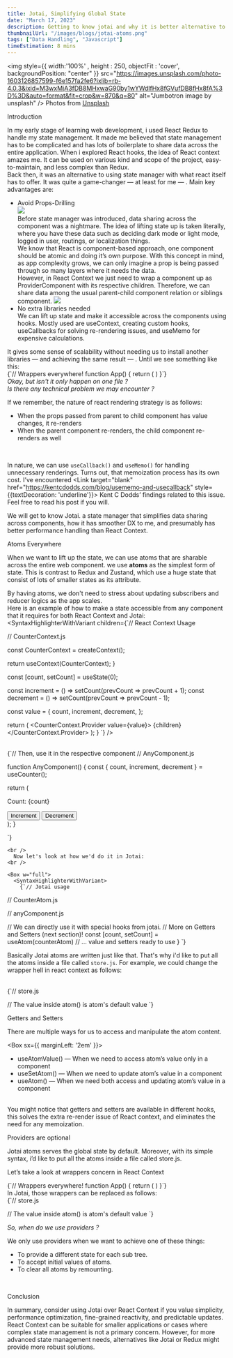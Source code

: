 ```yaml
---
title: Jotai, Simplifying Global State
date: "March 17, 2023"
description: Getting to know jotai and why it is better alternative to react context.
thumbnailUrl: "/images/blogs/jotai-atoms.png"
tags: ["Data Handling", "Javascript"]
timeEstimation: 8 mins
---
```


<img style={{ width:'100%' , height : 250, objectFit : 'cover', backgroundPosition: "center" }} src="https://images.unsplash.com/photo-1603126857599-f6e157fa2fe6?ixlib=rb-4.0.3&ixid=M3wxMjA3fDB8MHxwaG90by1wYWdlfHx8fGVufDB8fHx8fA%3D%3D&auto=format&fit=crop&w=870&q=80" alt="Jumbotron image by unsplash" />
<Box m="1em 0" textAlign="center" > Photos from <u> [Unsplash](https://unsplash.com/photos/RflgrtzU3Cw) </u> </Box>

<Text my="2" fontSize="2xl"> Introduction </Text>
<div>
  In my early stage of learning web development, i used React Redux to handle my state management. 
  It made me believed that state management has to be complicated and has lots of boilerplate to share data across the entire application. 
  When i explored React hooks, the idea of React context amazes me. It can be used on various kind and scope of the project, easy-to-maintain, and less complex than Redux.

  <br />
  Back then, it was an alternative to using state manager with what react itself has to offer. It was quite a game-changer — at least for me — . Main key advantages are:

  <ul style={{marginLeft: '2em'}}>
  <li style={{margin: '1em'}}> 
    Avoid Props-Drilling
    <br /> 
    <img src="https://miro.medium.com/v2/resize:fit:828/format:webp/1*Yk3pVzaCllDs0pw9yKaBmg.png"/>
    <br /> 
    Before state manager was introduced, data sharing across the component was a nightmare. The idea of lifting state up is taken literally, where you have these data such as deciding dark mode or light mode, logged in user, routings, or localization things.
    <br />
    We know that React is component-based approach, one component should be atomic and doing it’s own purpose. With this concept in mind, as app complexity grows, we can only imagine a prop is being passed through so many layers where it needs the data.
    <br />
    However, in React Context we just need to wrap a component up as ProviderComponent with its respective children. Therefore, we can share data among the usual parent-child component relation or siblings component.
    <img style={{marginTop: '1em'}} src="https://miro.medium.com/v2/resize:fit:828/format:webp/1*FEDBLYwLd-LKmo8bC_eZUg.png"/>
  </li>
  <li style={{margin: '1em'}}>
    No extra libraries needed  
    <br />
    We can lift up state and make it accessible across the components using hooks. Mostly used are useContext, creating custom hooks, useCallbacks for solving re-rendering issues, and useMemo for expensive calculations.
  </li>

  </ul>
  It gives some sense of scalability without needing us to install another libraries — and achieving the same result — . Until we see something like this:

  <br />
  <SyntaxHighlighterWithVariant>
{`// Wrappers everywhere! 
function App() {
  return (
    <AuthProvider>
      <UserProvider>
        <RouteProvider>
          <Routes />
        </RouteProvider>
      </UserProvider>
    </AuthProvider>
  )
}`}
  </SyntaxHighlighterWithVariant>
  <br />

</div>
  <Alert status='success' variant='left-accent'>
    <i>
      Okay, but isn't it only happen on one file ? <br /> Is there any technical problem we may encounter ?
    </i>
  </Alert>
<br />

If we remember, the nature of react rendering strategy is as follows:
<br />

<Box ml="2em">
  <ul>
    <li> When the props passed from parent to child component has value changes, it re-renders </li>
    <li> When the parent component re-renders, the child component re-renders as well </li> 
  </ul>
</Box>

<br />

In nature, we can use `useCallback()` and `useMemo()` for handling unnecessary renderings. Turns out, that memoization process has its own cost. I’ve encountered <Link target="blank" href="https://kentcdodds.com/blog/usememo-and-usecallback" style={{textDecoration: 'underline'}}> Kent C Dodds’ findings </Link> related to this issue. Feel free to read his post if you will.
<br />

We will get to know Jotai. a state manager that simplifies data sharing across components, how it has smoother DX to me, and presumably has better performance handling than React Context.
<br />

<Text my="2" fontSize="2xl"> Atoms Everywhere </Text>
  
  When we want to lift up the state, we can use atoms that are sharable across the entire web component.  we use <b>atoms</b> as the simplest form of state. 
  This is contrast to Redux and Zustand, which use a huge state that consist of lots of smaller states as its attribute.

  By having atoms, we don't need to stress about updating subscribers and reducer logics as the app scales. 
  <br />
  Here is an example of how to make a state accessible from any component that it requires for both React Context and Jotai:
  <br />
    <Box w="full">
    <SyntaxHighlighterWithVariant children={`// React Context Usage

// CounterContext.js

const CounterContext = createContext();

  return useContext(CounterContext);
}

  const [count, setCount] = useState(0);

  const increment = () => setCount(prevCount => prevCount + 1);
  const decrement = () => setCount(prevCount => prevCount - 1);

  const value = {
    count,
    increment,
    decrement,
  };

  return (
    <CounterContext.Provider value={value}>
      {children}
    </CounterContext.Provider>
  );
}
    `} />

<br />
    <SyntaxHighlighterWithVariant>
      {`// Then, use it in the respective component
// AnyComponent.js

function AnyComponent() {
  const { count, increment, decrement } = useCounter();

  return (
    <div>
      <p>Count: {count}</p>
      <button onClick={increment}>Increment</button>
      <button onClick={decrement}>Decrement</button>
    </div>
  );
}

`}
      </SyntaxHighlighterWithVariant>
    </Box>
    
    <br />
      Now let's look at how we'd do it in Jotai:
    <br />

    <Box w="full">
      <SyntaxHighlighterWithVariant>
        {`// Jotai usage

// CounterAtom.js


// anyComponent.js

// We can directly use it with special hooks from jotai. 
// More on Getters and Setters (next section)!
  const [count, setCount] = useAtom(counterAtom)
  // ... value and setters ready to use
}
        `}
      </SyntaxHighlighterWithVariant>
    </Box>
<br />

Basically Jotai atoms are written just like that. That's why i'd like to put all the atoms inside a file called `store.js`. For example, we could change the wrapper hell in react context as follows:

<br />
<SyntaxHighlighterWithVariant>
{`// store.js

// The value inside atom() is atom's default value
`}
</SyntaxHighlighterWithVariant>

<Text my="2" fontSize="2xl"> Getters and Setters </Text>

There are multiple ways for us to access and manipulate the atom content.
<br />

<Box sx={{ marginLeft: '2em' }}>
  <ul>
    <li> useAtomValue() — When we need to access atom’s value only in a component </li>
    <li> useSetAtom() — When we need to update atom’s value in a component </li>
    <li> useAtom() — When we need both access and updating atom’s value in a component </li>
  </ul>
</Box>

<br />
You might notice that getters and setters are available in different hooks, this solves the extra re-render issue of React context, and eliminates the need for any memoization.
<br />

<Text my="2" fontSize="2xl"> Providers are optional </Text>

Jotai atoms serves the global state by default. Moreover, with its simple syntax, i’d like to put all the atoms inside a file called store.js.
<br />

Let’s take a look at wrappers concern in React Context
<br />

  <SyntaxHighlighterWithVariant>
{`// Wrappers everywhere! 
function App() {
  return (
    <AuthProvider>
      <UserProvider>
        <RouteProvider>
          <Routes />
        </RouteProvider>
      </UserProvider>
    </AuthProvider>
  )
}`}
  </SyntaxHighlighterWithVariant>
<br />
In Jotai, those wrappers can be replaced as follows:
<br />
  <SyntaxHighlighterWithVariant>
{`// store.js

// The value inside atom() is atom's default value
`}  
  </SyntaxHighlighterWithVariant>

<Alert my="1em" status='success' variant='left-accent'>
  <i> So, when do we use providers ? </i>
</Alert>

We only use providers when we want to achieve one of these things:
<br />

<Box ml="2em">
  <ul>
    <li> To provide a different state for each sub tree. </li>
    <li> To accept initial values of atoms. </li>
    <li> To clear all atoms by remounting. </li>
  </ul>
</Box>

<br />


<Text  my="2" fontSize="2xl">  Conclusion </Text>

In summary, consider using Jotai over React Context if you value simplicity, performance optimization, fine-grained reactivity, and predictable updates. React Context can be suitable for smaller applications or cases where complex state management is not a primary concern. However, for more advanced state management needs, alternatives like Jotai or Redux might provide more robust solutions.